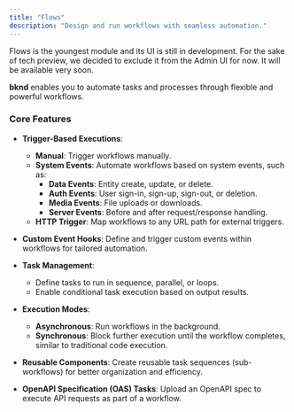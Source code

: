 ```yaml
---
title: "Flows"
description: "Design and run workflows with seamless automation."
---
```


<CalloutInfo>
  Flows is the youngest module and its UI is still in development. For the sake
  of tech preview, we decided to exclude it from the Admin UI for now. It will
  be available very soon.
</CalloutInfo>

**bknd** enables you to automate tasks and processes through flexible and powerful workflows.

### **Core Features**

- **Trigger-Based Executions**:

  - **Manual**: Trigger workflows manually.
  - **System Events**: Automate workflows based on system events, such as:
    - **Data Events**: Entity create, update, or delete.
    - **Auth Events**: User sign-in, sign-up, sign-out, or deletion.
    - **Media Events**: File uploads or downloads.
    - **Server Events**: Before and after request/response handling.
  - **HTTP Trigger**: Map workflows to any URL path for external triggers.

- **Custom Event Hooks**: Define and trigger custom events within workflows for tailored automation.

- **Task Management**:

  - Define tasks to run in sequence, parallel, or loops.
  - Enable conditional task execution based on output results.

- **Execution Modes**:

  - **Asynchronous**: Run workflows in the background.
  - **Synchronous**: Block further execution until the workflow completes, similar to traditional code execution.

- **Reusable Components**: Create reusable task sequences (sub-workflows) for better organization and efficiency.

- **OpenAPI Specification (OAS) Tasks**: Upload an OpenAPI spec to execute API requests as part of a workflow.
